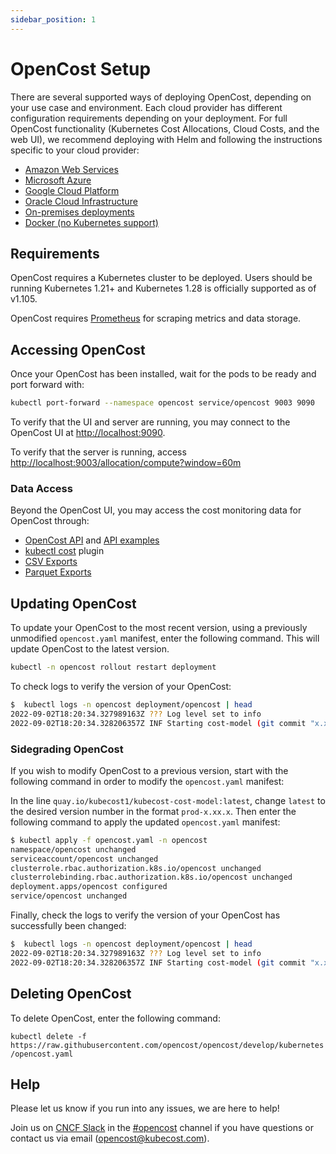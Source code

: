 ```yaml
---
sidebar_position: 1
---
```

# OpenCost Setup

There are several supported ways of deploying OpenCost, depending on your use case and environment. Each cloud provider has different configuration requirements depending on your deployment. For full OpenCost functionality (Kubernetes Cost Allocations, Cloud Costs, and the web UI), we recommend deploying with Helm and following the instructions specific to your cloud provider:
* [Amazon Web Services](../configuration/aws)
* [Microsoft Azure](../configuration/azure)
* [Google Cloud Platform](../configuration/gcp)
* [Oracle Cloud Infrastructure](../configuration/oracle)
* [On-premises deployments](../configuration/on-prem)
* [Docker (no Kubernetes support)](docker)

## Requirements

OpenCost requires a Kubernetes cluster to be deployed. Users should be running Kubernetes 1.21+ and Kubernetes 1.28 is officially supported as of v1.105.

OpenCost requires [Prometheus](prometheus) for scraping metrics and data storage.

## Accessing OpenCost

Once your OpenCost has been installed, wait for the pods to be ready and port forward with:

```sh
kubectl port-forward --namespace opencost service/opencost 9003 9090
```

To verify that the UI and server are running, you may connect to the OpenCost UI at [http://localhost:9090](http://localhost:9090).

To verify that the server is running, access [http://localhost:9003/allocation/compute?window=60m](http://localhost:9003/allocation/compute?window=60m)

### Data Access

Beyond the OpenCost UI, you may access the cost monitoring data for OpenCost through:
* [OpenCost API](../integrations/api) and [API examples](../integrations/api-examples)
* [kubectl cost](../integrations/kubectl-cost) plugin
* [CSV Exports](../integrations/csv-export)
* [Parquet Exports](../integrations/parquet-export)

## Updating OpenCost
To update your OpenCost to the most recent version, using a previously unmodified `opencost.yaml` manifest, enter the following command. This will update OpenCost to the latest version.

```sh
kubectl -n opencost rollout restart deployment
```

To check logs to verify the version of your OpenCost:

```sh
$  kubectl logs -n opencost deployment/opencost | head
2022-09-02T18:20:34.327989163Z ??? Log level set to info
2022-09-02T18:20:34.328206357Z INF Starting cost-model (git commit "x.xx.x")
```

### Sidegrading OpenCost
If you wish to modify OpenCost to a previous version, start with the following command in order to modify the `opencost.yaml` manifest:

In the line `quay.io/kubecost1/kubecost-cost-model:latest`, change `latest` to the desired version number in the format `prod-x.xx.x`. Then enter the following command to apply the updated `opencost.yaml` manifest:

```sh
$ kubectl apply -f opencost.yaml -n opencost
namespace/opencost unchanged
serviceaccount/opencost unchanged
clusterrole.rbac.authorization.k8s.io/opencost unchanged
clusterrolebinding.rbac.authorization.k8s.io/opencost unchanged
deployment.apps/opencost configured
service/opencost unchanged
```

Finally, check the logs to verify the version of your OpenCost has successfully been changed:

```sh
$  kubectl logs -n opencost deployment/opencost | head
2022-09-02T18:20:34.327989163Z ??? Log level set to info
2022-09-02T18:20:34.328206357Z INF Starting cost-model (git commit "x.xx.x")
```

## Deleting OpenCost
To delete OpenCost, enter the following command:

`kubectl delete -f https://raw.githubusercontent.com/opencost/opencost/develop/kubernetes/opencost.yaml`

## Help

Please let us know if you run into any issues, we are here to help!

Join us on [CNCF Slack](https://slack.cncf.io/) in the [#opencost](https://cloud-native.slack.com/archives/C03D56FPD4G) channel if you have questions or contact us via email (<opencost@kubecost.com>).

